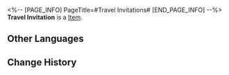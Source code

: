 <%-- [PAGE_INFO]
PageTitle=#Travel Invitations#
[END_PAGE_INFO] --%>
{{Item Infobox
|title       = Travel Invitation
|id          = 253001
|image       = Item Travel Invitations.png{{subst:void|<!--$UPLOAD:<<SpriteOutput/ItemFigures/253001.png>-<Item Travel Invitations.png>-<Item Icons>>-->}}
|type        = 
|invCategory = 
|rarity      = 5
|effect      = 
|description = Every single star has its own story amidst the boundless starry seas. The Trailblaze never ends &mdash; venture into the unknown and explore even more wondrous worlds!
}}
'''Travel Invitation''' is a [[Item]].

==Other Languages==
{{Other Languages
|en   = Travel Invitation
|zhs  = 遨游
|zht  = 遨遊
|ja   = 漫遊
|ko   = 유람
|es   = Invitación de viaje
|fr   = Invitation au voyage
|ru   = Странствия
|th   = ทัศนาจร
|vi   = Ngao Du
|de   = Einladungen zum Reisen
|id   = Berkelana
|pt   = Convites de Viagem
}}

==Change History==
{{Change History|3.2}}